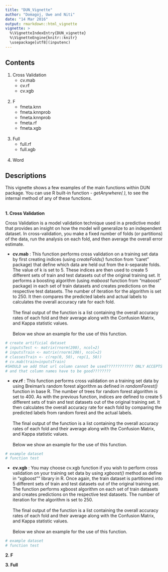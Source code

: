 ```yaml
---
title: "DUN_Vignette"
author: "Domagoj, Uwe and Niti"
date: "14 Mar 2016"
output: rmarkdown::html_vignette
vignette: >
  %\VignetteIndexEntry{DUN_vignette}
  %\VignetteEngine{knitr::knitr}
  \usepackage[utf8](inputenc)
---
```


## Contents  

1.  Cross Validation
    + cv.mab 
    + cv.rf  
    + cv.xgb  
    <br>
2.  F
    + fmeta.knn
    + fmeta.knnprob
    + fmeta.knnprob
    + fmeta.rf
    + fmeta.xgb  
    <br>
3.  Full 
    + full.rf
    + full.xgb  
    <br>
4. Word 

## Descriptions 

This vignette shows a few examples of the main functions within DUN package. You can use R built-in function - *getAnywhere( )*, to see the internal method of any of these functions.  
<br>

**1. Cross Validation**

Cross Validation is a model validation technique used in a predictive model that provides an insight on how the model will generalize to an independent dataset. In cross-validation, you make a fixed number of folds (or partitions) of the data, run the analysis on each fold, and then average the overall error estimate. 
<br>

* **cv.mab** : This function performs cross validation on a training set data by first creating indices (using *createFolds()* function from "caret" package) that define which data are held out from the *k*-separate folds. The value of k is set to 5. These indices are then used to create 5 different sets of train and test datasets out of the original training set. It performs a boosting algorithm (using *maboost* function from "maboost" package) in each set of train datasets and creates predictions on the respective test datasets. The number of iteration for the algorithm is set to 250. It then compares the predicted labels and actual labels to calculates the overall accuracy rate for each fold.  
<br>
The final output of the function is a list containing the overall accuracy rates of each fold and their average along with the Confusion Matrix, and Kappa statistic values.  
<br>
Below we show an example for the use of this function. 

```r
# create artificial dataset
# inputsTest <- matrix(rnorm(200), ncol=2)
# inputsTrain <- matrix(rnorm(200), ncol=2)
# classesTrain <- c(rep(0, 50), rep(1, 50))
# cv.mab(train=inputsTrain)
#SHOULD we add that url column cannot be used???????????? ONLY ACCEPTS NUMERIC COLUMNS
# and that column names have to be good????????
```

* **cv.rf** : This function performs cross validation on a training set data by using Breiman's random forest algorithm as defined in *randomForest()* function in base R. The number of trees for random forest algorithm is set to 400. As with the previous function, indices are defined to create 5 different sets of train and test datasets out of the original training set. It then calculates the overall accuracy rate for each fold by comparing the predicted labels from random forest and the actual labels.  
<br>
The final output of the function is a list containing the overall accuracy rates of each fold and their average along with the Confusion Matrix, and Kappa statistic values.  
<br>
Below we show an example for the use of this function.

```r
# example dataset
# function test

```

* **cv.xgb** : You may choose cv.xgb function if you wish to perform cross validation on your training set data by using *xgboost()* method as define in "xgboost"" library in R. Once again, the train dataset is partitioned into 5 different sets of train and test datasets out of the original training set. The function performs xgboost algorithm on each set of train datasets and creates predictions on the respective test datasets. The number of iteration for the algorithm is set to 250.  
<br>
The final output of the function is a list containing the overall accuracy rates of each fold and their average along with the Confusion Matrix, and Kappa statistic values.  
<br>
Below we show an example for the use of this function.

```r
# example dataset
# function test

```

**2. F**


**3. Full**

